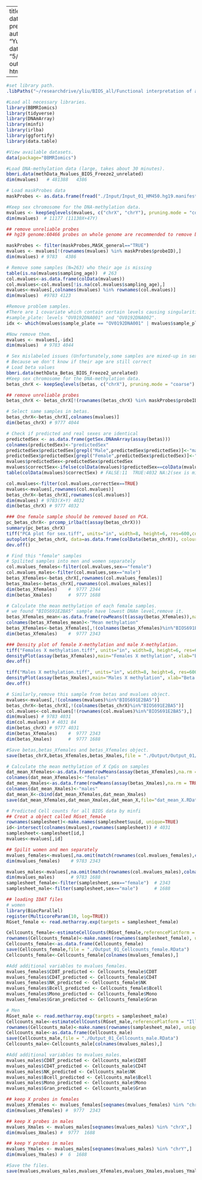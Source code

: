 ---
title: "EWAS data preparation"
author: "Yunfeng Liu"
date: "5/2/2022"
output: html_document

---------------------------------------------------------------------------------------------------------------------------------------------------------------------------------------------------------------------------------------------

```r
#set library path.
.libPaths("~/researchdrive/yliu/BIOS_all/Functional interpretation of age-related X methylation/Rlibs")
```


```r
#Load all necessary libraries.
library(BBMRIomics)
library(tidyverse)
library(DNAmArray)
library(minfi)
library(irlba)
library(ggfortify)
library(data.table)

#View available datasets.
data(package="BBMRIomics")

#Load DNA-methylation data (large, takes about 30 minutes).
bbmri.data(methData_Mvalues_BIOS_Freeze2_unrelated)
dim(mvalues)   # 481388   4386

# Load maskProbes data
maskProbes <- as.data.frame(fread("./Input/Input_01_HM450.hg19.manifest.tsv"))
```


```r
#Keep sex chromosome for the DNA-methylation data.
mvalues <- keepSeqlevels(mvalues, c("chrX", "chrY"), pruning.mode = "coarse")
dim(mvalues)  # 11177 (11130X+47Y)

## remove unreliable probes 
## hg19 genome:60466 probes on whole genome are recommended to remove based on zhou et.al

maskProbes <- filter(maskProbes,MASK_general=="TRUE")
mvalues <- mvalues[!(rownames(mvalues) %in% maskProbes$probeID),] 
dim(mvalues) # 9783   4386
```


```r
# Remove some samples (N=263) who their age is missing
table(is.na(mvalues$sampling_age))  # 263
col.mvalues<-as.data.frame(colData(mvalues))
col.mvalues<-col.mvalues[!is.na(col.mvalues$sampling_age),]
mvalues<-mvalues[,colnames(mvalues) %in% rownames(col.mvalues)]
dim(mvalues)  #9783 4123

#Remove problem samples.
#There are 1 covariate which contain certain levels causing singularities if they are included into the model:
#sample_plate: levels "OV0192DNA001" and "OV0192DNA002".
idx <- which(mvalues$sample_plate == "OV0192DNA001" | mvalues$sample_plate == "OV0192DNA002")

#Now remove them.
mvalues <- mvalues[,-idx]
dim(mvalues)  # 9783 4044

# Sex mislabeled issues (Unfortunately,some samples are mixed-up in sex,we should exclude them from this analysis)
# Because we don't know if their age are still correct
# Load beta values
bbmri.data(methData_Betas_BIOS_Freeze2_unrelated)
#Keep sex chromosome for the DNA-methylation data.
betas_chrX <- keepSeqlevels(betas, c("chrX"), pruning.mode = "coarse")

## remove unreliable probes
betas_chrX <- betas_chrX[!(rownames(betas_chrX) %in% maskProbes$probeID),] 

# Select same samples in betas.
betas_chrX<-betas_chrX[,colnames(mvalues)]
dim(betas_chrX) # 9777 4044

# Check if predicted and real sexes are identical
predictedSex <- as.data.frame(getSex.DNAmArray(assay(betas)))
colnames(predictedSex)<-"predictedSex"
predictedSex$predictedSex[grepl("Male",predictedSex$predictedSex)]<-"male"
predictedSex$predictedSex[grepl("Female",predictedSex$predictedSex)]<-"female"
mvalues$predictedSex<-predictedSex$predictedSex
mvalues$correctSex<-ifelse(colData(mvalues)$predictedSex==colData(mvalues)$sex,TRUE,FALSE)
table(colData(mvalues)$correctSex) # FALSE:11  TRUE:4032 NA:2(sex is missing)

col.mvalues<-filter(col.mvalues,correctSex==TRUE)
mvalues<-mvalues[,rownames(col.mvalues)]
betas_chrX<-betas_chrX[,rownames(col.mvalues)]
dim(mvalues) # 9783(X+Y) 4032
dim(betas_chrX) # 9777 4032

### One female sample should be removed based on PCA.
pc_betas_chrX<- prcomp_irlba(t(assay(betas_chrX)))
summary(pc_betas_chrX)
tiff("PCA plot for sex.tiff", units="in", width=8, height=6, res=600,compression = 'lzw')
autoplot(pc_betas_chrX, data=as.data.frame(colData(betas_chrX)), colour="sex",main="Principal components plot")
dev.off() 

# Find this "female" samples
# Spilited samples into men and women separately
col.mvalues_females<-filter(col.mvalues,sex=="female")
col.mvalues_males<-filter(col.mvalues,sex=="male")
betas_Xfemales<-betas_chrX[,rownames(col.mvalues_females)]
betas_Xmales<-betas_chrX[,rownames(col.mvalues_males)] 
dim(betas_Xfemales)    #  9777 2344
dim(betas_Xmales)      #  9777 1688

# Calculate the mean methylation of each female samples. 
# we found "BIOS691E2BA5" sample have lowest DNAm level,remove it.
betas_Xfemales_mean<-as.data.frame(rowMeans(t(assay(betas_Xfemales)),na.rm = TRUE))
colnames(betas_Xfemales_mean)<-"Mean methylation"
betas_Xfemales<-betas_Xfemales[,!(colnames(betas_Xfemales)%in%"BIOS691E2BA5")]
dim(betas_Xfemales)    #  9777 2343

### Density plot of female X-methylation and male X-methylation.
tiff("Females X methylation.tiff", units="in", width=8, height=6, res=600,compression = 'lzw')
densityPlot(assay(betas_Xfemales),main="Females X methylation", xlab="Beta values",xlim=c(0,1), cex.main=1.5, cex.lab=1.3, cex.axis=1.25)
dev.off()

tiff("Males X methylation.tiff", units="in", width=8, height=6, res=600,compression = 'lzw')
densityPlot(assay(betas_Xmales),main="Males X methylation", xlab="Beta values",xlim=c(0,1), cex.main=1.5, cex.lab=1.3, cex.axis=1.25)
dev.off()

# Similarly,remove this sample from betas and mvalues object.
mvalues<-mvalues[,!(colnames(mvalues)%in%"BIOS691E2BA5")]
betas_chrX<-betas_chrX[,!(colnames(betas_chrX)%in%"BIOS691E2BA5")]
col.mvalues<-col.mvalues[!(rownames(col.mvalues)%in%"BIOS691E2BA5"),]
dim(mvalues) # 9783 4031
dim(col.mvalues) # 4031 84
dim(betas_chrX) # 9777 4031
dim(betas_Xfemales)    #  9777 2343
dim(betas_Xmales)      #  9777 1688

#Save betas,betas_Xfemales and betas_Xfemales object.
save(betas_chrX,betas_Xfemales,betas_Xmales,file = "./Output/Output_01/Output_01_chrX_betas.RData")

# Calculate the mean methylation of X CpGs on samples
dat_mean_Xfemales<-as.data.frame(rowMeans(assay(betas_Xfemales),na.rm = TRUE))
colnames(dat_mean_Xfemales)<-"females"
dat_mean_Xmales<-as.data.frame(rowMeans(assay(betas_Xmales),na.rm = TRUE))
colnames(dat_mean_Xmales)<-"males"
dat_mean_X<-cbind(dat_mean_Xfemales,dat_mean_Xmales)
save(dat_mean_Xfemales,dat_mean_Xmales,dat_mean_X,file="dat_mean_X.RData")
```


```r
# Predicted Cell counts for all BIOS data by minfi
## Creat a object called RGset_female
rownames(samplesheet)<-make.names(samplesheet$uuid, unique=TRUE)
id<-intersect(colnames(mvalues),rownames(samplesheet)) # 4031
samplesheet<-samplesheet[id,]
mvalues<-mvalues[,id]

## Spilit women and men separately
mvalues_females<-mvalues[,na.omit(match(rownames(col.mvalues_females),colnames(mvalues)))] 
dim(mvalues_females)    # 9783 2343

mvalues_males<-mvalues[,na.omit(match(rownames(col.mvalues_males),colnames(mvalues)))]     
dim(mvalues_males)      # 9783 1688
samplesheet_female<-filter(samplesheet,sex=="female")  # 2343
samplesheet_male<-filter(samplesheet,sex=="male")      # 1688

## loading IDAT files
# women
library(BiocParallel)
register(MulticoreParam(10, log=TRUE))
RGset_female <- read.metharray.exp(targets = samplesheet_female)

Cellcounts_female<-estimateCellCounts(RGset_female,referencePlatform = "IlluminaHumanMethylation450k")
rownames(Cellcounts_female)<-make.names(rownames(samplesheet_female), unique=TRUE)
Cellcounts_female<-as.data.frame(Cellcounts_female)
save(Cellcounts_female,file = "./Output_01_Cellcounts_female.RData")
Cellcounts_female<-Cellcounts_female[colnames(mvalues_females),]

#Add additional variables to mvalues_females.
mvalues_females$CD8T_predicted <- Cellcounts_female$CD8T
mvalues_females$CD4T_predicted <- Cellcounts_female$CD4T
mvalues_females$NK_predicted <- Cellcounts_female$NK
mvalues_females$Bcell_predicted <- Cellcounts_female$Bcell
mvalues_females$Mono_predicted <- Cellcounts_female$Mono
mvalues_females$Gran_predicted <- Cellcounts_female$Gran

# Men
RGset_male <- read.metharray.exp(targets = samplesheet_male)
Cellcounts_male<-estimateCellCounts(RGset_male,referencePlatform = "IlluminaHumanMethylation450k") 
rownames(Cellcounts_male)<-make.names(rownames(samplesheet_male), unique=TRUE) 
Cellcounts_male<-as.data.frame(Cellcounts_male) 
save(Cellcounts_male,file = "./Output_01_Cellcounts_male.RData")  
Cellcounts_male<-Cellcounts_male[colnames(mvalues_males),]

#Add additional variables to mvalues_males.
mvalues_males$CD8T_predicted <- Cellcounts_male$CD8T
mvalues_males$CD4T_predicted <- Cellcounts_male$CD4T
mvalues_males$NK_predicted <- Cellcounts_male$NK
mvalues_males$Bcell_predicted <- Cellcounts_male$Bcell
mvalues_males$Mono_predicted <- Cellcounts_male$Mono
mvalues_males$Gran_predicted <- Cellcounts_male$Gran
```


```r
## keep X probes in females  
mvalues_Xfemales <- mvalues_females[seqnames(mvalues_females) %in% "chrX",]
dim(mvalues_Xfemales) #  9777  2343

## keep X probes in males  
mvalues_Xmales <- mvalues_males[seqnames(mvalues_males) %in% "chrX",]
dim(mvalues_Xmales) #  9777  1688

## keep Y probes in males  
mvalues_Ymales <- mvalues_males[seqnames(mvalues_males) %in% "chrY",]
dim(mvalues_Ymales) #  6  1688

#Save the files.
save(mvalues,mvalues_males,mvalues_Xfemales,mvalues_Xmales,mvalues_Ymales,file = "./Output/Output_01/Output_01_chrX_chrY.RData")
```

